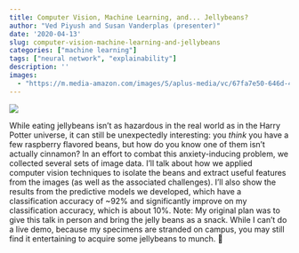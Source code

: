 ```yaml
---
title: Computer Vision, Machine Learning, and... Jellybeans?
author: "Ved Piyush and Susan Vanderplas (presenter)"
date: '2020-04-13'
slug: computer-vision-machine-learning-and-jellybeans
categories: ["machine learning"]
tags: ["neural network", "explainability"]
description: ''
images:
  - "https://m.media-amazon.com/images/S/aplus-media/vc/67fa7e50-646d-4e0d-91b8-2d5f8f15aa10._CR0,47,1681,520_PT0_SX970__.jpg"
---
```


![](https://m.media-amazon.com/images/S/aplus-media/vc/67fa7e50-646d-4e0d-91b8-2d5f8f15aa10._CR0,47,1681,520_PT0_SX970__.jpg)

While eating jellybeans isn't as hazardous in the real world as in the Harry Potter universe, it can still be unexpectedly interesting: you *think* you have a few raspberry flavored beans, but how do you know one of them isn't actually cinnamon? In an effort to combat this anxiety-inducing problem, we collected several sets of image data. I'll talk about how we applied computer vision techniques to isolate the beans and extract useful features from the images (as well as the associated challenges). I'll also show the results from the predictive models we developed, which have a classification accuracy of ~92% and significantly improve on my classification accuracy, which is about 10%. 
Note: My original plan was to give this talk in person and bring the jelly beans as a snack. While I can't do a live demo, because my specimens are stranded on campus, you may still find it entertaining to acquire some jellybeans to munch. 🙂